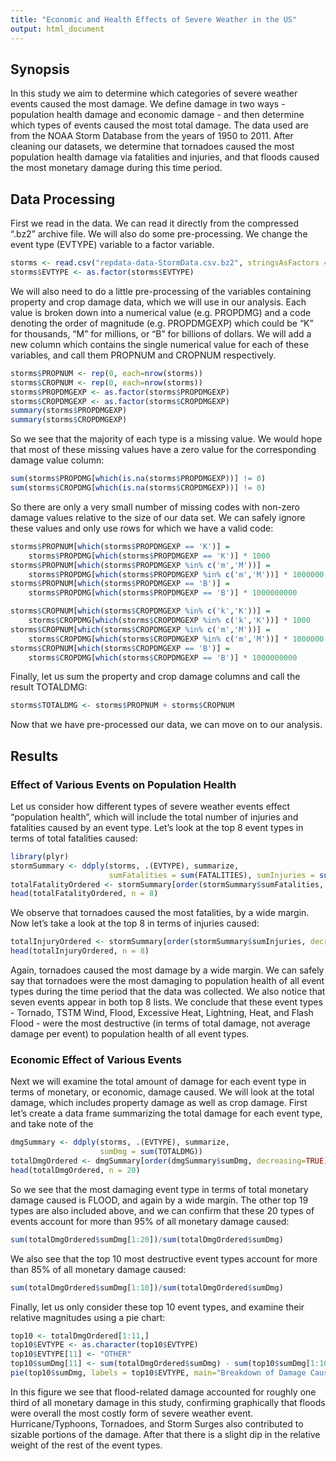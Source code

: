 ```yaml
---
title: "Economic and Health Effects of Severe Weather in the US"
output: html_document
---
```


## Synopsis

In this study we aim to determine which categories of severe weather events caused the most damage. We define damage in two ways - population health damage and economic damage - and then determine which types of events caused the most total damage. The data used are from the NOAA Storm Database from the years of 1950 to 2011. After cleaning our datasets, we determine that tornadoes caused the most population health damage via fatalities and injuries, and that floods caused the most monetary damage during this time period.

## Data Processing

First we read in the data. We can read it directly from the compressed ".bz2" archive file. We will also do some pre-processing. We change the event type (EVTYPE) variable to a factor variable. 

```r
storms <- read.csv("repdata-data-StormData.csv.bz2", stringsAsFactors = FALSE, na.strings = "")
storms$EVTYPE <- as.factor(storms$EVTYPE)
```

We will also need to do a little pre-processing of the variables containing property and crop damage data, which we will use in our analysis. Each value is broken down into a numerical value (e.g. PROPDMG) and a code denoting the order of magnitude (e.g. PROPDMGEXP) which could be "K" for thousands, "M" for millions, or "B" for billions of dollars. We will add a new column which contains the single numerical value for each of these variables, and call them PROPNUM and CROPNUM respectively. 

```r
storms$PROPNUM <- rep(0, each=nrow(storms))
storms$CROPNUM <- rep(0, each=nrow(storms))
storms$PROPDMGEXP <- as.factor(storms$PROPDMGEXP)
storms$CROPDMGEXP <- as.factor(storms$CROPDMGEXP)
summary(storms$PROPDMGEXP)
summary(storms$CROPDMGEXP)
```

So we see that the majority of each type is a missing value. We would hope that most of these missing values have a zero value for the corresponding damage value column:

```r
sum(storms$PROPDMG[which(is.na(storms$PROPDMGEXP))] != 0)
sum(storms$CROPDMG[which(is.na(storms$CROPDMGEXP))] != 0)
```

So there are only a very small number of missing codes with non-zero damage values relative to the size of our data set. We can safely ignore these values and only use rows for which we have a valid code:

```r
storms$PROPNUM[which(storms$PROPDMGEXP == 'K')] = 
    storms$PROPDMG[which(storms$PROPDMGEXP == 'K')] * 1000
storms$PROPNUM[which(storms$PROPDMGEXP %in% c('m','M'))] = 
    storms$PROPDMG[which(storms$PROPDMGEXP %in% c('m','M'))] * 1000000
storms$PROPNUM[which(storms$PROPDMGEXP == 'B')] = 
    storms$PROPDMG[which(storms$PROPDMGEXP == 'B')] * 1000000000

storms$CROPNUM[which(storms$CROPDMGEXP %in% c('k','K'))] = 
    storms$CROPDMG[which(storms$CROPDMGEXP %in% c('k','K'))] * 1000
storms$CROPNUM[which(storms$CROPDMGEXP %in% c('m','M'))] = 
    storms$CROPDMG[which(storms$CROPDMGEXP %in% c('m','M'))] * 1000000
storms$CROPNUM[which(storms$CROPDMGEXP == 'B')] = 
    storms$CROPDMG[which(storms$CROPDMGEXP == 'B')] * 1000000000

```

Finally, let us sum the property and crop damage columns and call the result TOTALDMG:

```r
storms$TOTALDMG <- storms$PROPNUM + storms$CROPNUM
```

Now that we have pre-processed our data, we can move on to our analysis.

## Results

### Effect of Various Events on Population Health

Let us consider how different types of severe weather events effect "population health", which will include the total number of injuries and fatalities caused by an event type. Let's look at the top 8 event types in terms of total fatalities caused:


```r
library(plyr)
stormSummary <- ddply(storms, .(EVTYPE), summarize, 
                      sumFatalities = sum(FATALITIES), sumInjuries = sum(INJURIES))
totalFatalityOrdered <- stormSummary[order(stormSummary$sumFatalities, decreasing=TRUE),]
head(totalFatalityOrdered, n = 8)
```

We observe that tornadoes caused the most fatalities, by a wide margin. Now let's take a look at the top 8 in terms of injuries caused:


```r
totalInjuryOrdered <- stormSummary[order(stormSummary$sumInjuries, decreasing=TRUE),]
head(totalInjuryOrdered, n = 8)
```

Again, tornadoes caused the most damage by a wide margin. We can safely say that tornadoes were the most damaging to population health of all event types during the time period that the data was collected. We also notice that seven events appear in both top 8 lists. We conclude that these event types - Tornado, TSTM Wind, Flood, Excessive Heat, Lightning, Heat, and Flash Flood - were the most destructive (in terms of total damage, not average damage per event) to population health of all event types.

### Economic Effect of Various Events

Next we will examine the total amount of damage for each event type in terms of monetary, or economic, damage caused. We will look at the total damage, which includes property damage as well as crop damage. First let's create a data frame summarizing the total damage for each event type, and take note of the 

```r
dmgSummary <- ddply(storms, .(EVTYPE), summarize,
                    sumDmg = sum(TOTALDMG))
totalDmgOrdered <- dmgSummary[order(dmgSummary$sumDmg, decreasing=TRUE),]
head(totalDmgOrdered, n = 20)
```

So we see that the most damaging event type in terms of total monetary damage caused is FLOOD, and again by a wide margin. The other top 19 types are also included above, and we can confirm that these 20 types of events account for more than 95% of all monetary damage caused:

```r
sum(totalDmgOrdered$sumDmg[1:20])/sum(totalDmgOrdered$sumDmg)
```
We also see that the top 10 most destructive event types account for more than 85% of all monetary damage caused:

```r
sum(totalDmgOrdered$sumDmg[1:10])/sum(totalDmgOrdered$sumDmg)
```

Finally, let us only consider these top 10 event types, and examine their relative magnitudes using a pie chart:

```r
top10 <- totalDmgOrdered[1:11,]
top10$EVTYPE <- as.character(top10$EVTYPE)
top10$EVTYPE[11] <- "OTHER"
top10$sumDmg[11] <- sum(totalDmgOrdered$sumDmg) - sum(top10$sumDmg[1:10])
pie(top10$sumDmg, labels = top10$EVTYPE, main="Breakdown of Damage Caused by Various Severe Weather Events")

```

In this figure we see that flood-related damage accounted for roughly one third of all monetary damage in this study, confirming graphically that floods were overall the most costly form of severe weather event. Hurricane/Typhoons, Tornadoes, and Storm Surges also contributed to sizable portions of the damage. After that there is a slight dip in the relative weight of the rest of the event types.

